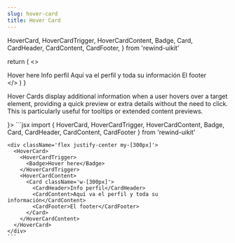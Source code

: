 ```yaml
---
slug: hover-card
title: Hover Card
---
```


  HoverCard,
  HoverCardTrigger,
  HoverCardContent,
  Badge,
  Card,
  CardHeader,
  CardContent,
  CardFooter,
} from 'rewind-uikit'

  return (
    <>
      <div className='flex justify-center my-[150px]'>
        <HoverCard>
          <HoverCardTrigger>
            <Badge size='md' variant='solid' color='primary'>
              Hover here
            </Badge>
          </HoverCardTrigger>
          <HoverCardContent>
            <Card className='w-[300px]'>
              <CardHeader>Info perfil</CardHeader>
              <CardContent>Aquí va el perfil y toda su información</CardContent>
              <CardFooter>El footer</CardFooter>
            </Card>
          </HoverCardContent>
        </HoverCard>
      </div>
    </>
  )
}

Hover Cards display additional information when a user hovers over a target element, providing a quick preview or extra details without the need to click.
This is particularly useful for tooltips or extended content previews.

<div className="flex flex-col gap-8 justify-center">
  <DocsTemplate preview={<HoverCardPrev />}>
    ```jsx
    import { 
      HoverCard, HoverCardTrigger, HoverCardContent, 
      Badge, 
      Card, CardHeader, CardContent, CardFooter 
    } from 'rewind-uikit'

    <div className='flex justify-center my-[300px]'>
      <HoverCard>
        <HoverCardTrigger>
          <Badge>Hover here</Badge>
        </HoverCardTrigger>
        <HoverCardContent>
          <Card className='w-[300px]'>
            <CardHeader>Info perfil</CardHeader>
            <CardContent>Aquí va el perfil y toda su información</CardContent>
            <CardFooter>El footer</CardFooter>
          </Card>
        </HoverCardContent>
      </HoverCard>
    </div>
    ```

  </DocsTemplate>
</div>
